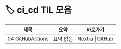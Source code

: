 
# 🏷️ ci_cd TIL 모음

<LabelIcons />

| 제목 | 요약 | 바로가기 |
|------|------|----------|
| 04 GitHubActions | 요약 없음 | [Nextra](/til/til-2025/til-07/04-GitHubActions) \| [GitHub](https://github.com/MinHyeok-lee1/TIL/blob/main/2025/07/04-GitHubActions.md) |
